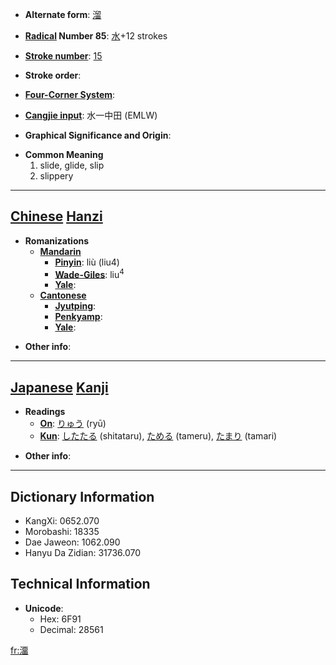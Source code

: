* '''Alternate form''': [[溜]]

* '''[[Wiktionary:Chinese radical index| Radical]] Number 85''': [[Wiktionary:Chinese radical index 水|水]]+12 strokes

* '''[[Wiktionary:Chinese total strokes index|Stroke number]]''': [[Wiktionary:Chinese total strokes index 15|15]]

* '''Stroke order''': 

* '''[[Wiktionary:Chinese four corner index|Four-Corner System]]''': 

* '''[[Wiktionary:Chinese Cangjie index|Cangjie input]]''': 水一中田 (EMLW)

* '''Graphical Significance and Origin''': 

* '''Common Meaning'''
*#slide, glide, slip
*# slippery


----

== [[Chinese]] [[Hanzi]] ==

* '''Romanizations'''
** '''[[Mandarin]]'''
*** '''[[Pinyin]]''': liù (liu4)
*** '''[[Wade-Giles]]''': liu<sup>4</sup>
*** '''[[Yale]]''': 
** '''[[Cantonese]]'''
*** '''[[Jyutping]]''':
*** '''[[Penkyamp]]''': 
*** '''[[Yale]]''': 

* '''Other info''': 

----

== [[Japanese]] [[Kanji]] ==

* '''Readings'''
** '''[[On]]''': [[りゅう]] (ryū)
** '''[[Kun]]''': [[したたる]] (shitataru), [[ためる]] (tameru), [[たまり]] (tamari)

* '''Other info''':  

----

== Dictionary Information ==

* KangXi: 0652.070
* Morobashi: 18335
* Dae Jaweon: 1062.090
* Hanyu Da Zidian: 31736.070

== Technical Information ==

* '''Unicode''':
** Hex: 6F91
** Decimal: 28561

[[fr:澑]]